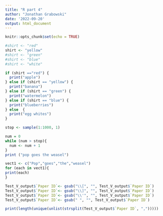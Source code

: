 ---
title: "R part 4"
author: "Jonathan Grabowski"
date: '2022-09-20'
output: html_document
---

```{r setup, include=FALSE}
knitr::opts_chunk$set(echo = TRUE)
```

```{r}
#shirt <- "red"
shirt <- "yellow"
#shirt <- "green"
#shirt <- "blue"
#shirt <- "white"
```


```{r}
if (shirt =="red") {
  print("apple")
} else if (shirt == "yellow") {
  print("banana") 
} else if (shirt == "green") {
  print("watermelon")
} else if (shirt == "blue") {
  print("blueberries")
} else  {
  print("egg whites")
} 
```

```{r}
stop <- sample(1:1000, 1)

num = 0
while (num > stop){
  num <- num + 1
}
print ("pop goes the weasel")
```

```{r}
vect1 <- c("Pop","goes","the","weasel")
for (each in vect1){
print(each)
}
```


```{r}
Test_V_output$`Paper ID`<- gsub("\\[", "", Test_V_output$`Paper ID`)
Test_V_output$`Paper ID`<- gsub("\\]", "", Test_V_output$`Paper ID`)
Test_V_output$`Paper ID`<- gsub("\\'", "", Test_V_output$`Paper ID`)
Test_V_output$`Paper ID`<- gsub(" ", "", Test_V_output$`Paper ID`)
```

```{r}
print(length(unique(unlist(strsplit(Test_V_output$`Paper ID`, ",")))))
```





